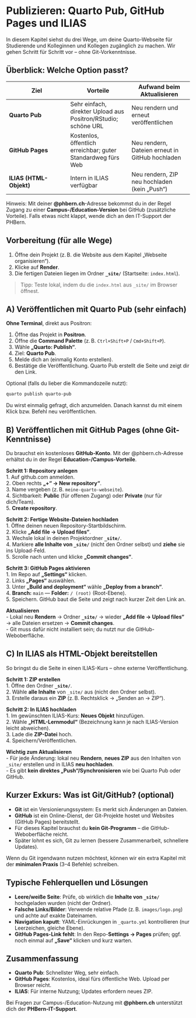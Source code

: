 # Publizieren: Quarto Pub, GitHub Pages und ILIAS

In diesem Kapitel siehst du drei Wege, um deine Quarto-Webseite für Studierende und Kolleginnen und Kollegen zugänglich zu machen. Wir gehen Schritt für Schritt vor – ohne Git-Vorkenntnisse.


## Überblick: Welche Option passt?

| Ziel | Vorteile | Aufwand beim Aktualisieren |
|---|---|---|
| **Quarto Pub** | Sehr einfach, direkter Upload aus Positron/RStudio; schöne URL | Neu rendern und erneut veröffentlichen |
| **GitHub Pages** | Kostenlos, öffentlich erreichbar; guter Standardweg fürs Web | Neu rendern, Dateien erneut in GitHub hochladen |
| **ILIAS (HTML-Objekt)** | Intern in ILIAS verfügbar | Neu rendern, ZIP neu hochladen (kein „Push“) |

Hinweis: Mit deiner **@phbern.ch**-Adresse bekommst du in der Regel Zugang zu einer **Campus-/Education-Version** bei GitHub (zusätzliche Vorteile). Falls etwas nicht klappt, wende dich an den IT-Support der PHBern.


## Vorbereitung (für alle Wege)

1. Öffne dein Projekt (z. B. die Website aus dem Kapitel „Webseite organisieren“).  
2. Klicke auf **Render**.  
3. Die fertigen Dateien liegen im Ordner **`_site/`** (Startseite: `index.html`).

> Tipp: Teste lokal, indem du die `index.html` aus `_site/` im Browser öffnest.


## A) Veröffentlichen mit Quarto Pub (sehr einfach)

**Ohne Terminal**, direkt aus Positron:

1. Öffne das Projekt in **Positron**.  
2. Öffne die **Command Palette** (z. B. `Ctrl+Shift+P` / `Cmd+Shift+P`).  
3. Wähle **„Quarto: Publish“**.  
4. Ziel: **Quarto Pub**.  
5. Melde dich an (einmalig Konto erstellen).  
6. Bestätige die Veröffentlichung. Quarto Pub erstellt die Seite und zeigt dir den Link.

Optional (falls du lieber die Kommandozeile nutzt):

```bash
quarto publish quarto-pub
```

Du wirst einmalig gefragt, dich anzumelden. Danach kannst du mit einem Klick bzw. Befehl neu veröffentlichen.


## B) Veröffentlichen mit GitHub Pages (ohne Git-Kenntnisse)

Du brauchst ein kostenloses **GitHub-Konto**. Mit der @phbern.ch-Adresse erhältst du in der Regel **Education-/Campus-Vorteile**.

**Schritt 1: Repository anlegen**  
1. Auf github.com anmelden.  
2. Oben rechts **„+“ → New repository“**.  
3. Name vergeben (z. B. `meine-quarto-webseite`).  
4. Sichtbarkeit: **Public** (für offenen Zugang) oder **Private** (nur für dich/Team).  
5. **Create repository**.

**Schritt 2: Fertige Website-Dateien hochladen**  
1. Öffne deinen neuen Repository-Startbildschirm.  
2. Klicke **„Add file → Upload files“**.  
3. Wechsle lokal in deinen Projektordner **`_site/`**.  
4. Markiere **alle Inhalte von `_site/`** (nicht den Ordner selbst) und **ziehe** sie ins Upload-Feld.  
5. Scrolle nach unten und klicke **„Commit changes“**.

**Schritt 3: GitHub Pages aktivieren**  
1. Im Repo auf **„Settings“** klicken.  
2. Links **„Pages“** auswählen.  
3. Unter **„Build and deployment“** wähle **„Deploy from a branch“**.  
4. **Branch:** `main` — **Folder:** `/ (root)` (Root-Ebene).  
5. Speichern. GitHub baut die Seite und zeigt nach kurzer Zeit den Link an.

**Aktualisieren**  
- Lokal neu **Rendern** → Ordner **`_site/`** → wieder **„Add file → Upload files“** → alle Dateien ersetzen → **Commit changes**.  
- Git muss dafür nicht installiert sein; du nutzt nur die GitHub-Weboberfläche.


## C) In ILIAS als HTML-Objekt bereitstellen

So bringst du die Seite in einen ILIAS-Kurs – ohne externe Veröffentlichung.

**Schritt 1: ZIP erstellen**  
1. Öffne den Ordner **`_site/`**.  
2. Wähle **alle Inhalte** von `_site/` aus (nicht den Ordner selbst).  
3. Erstelle daraus ein **ZIP** (z. B. Rechtsklick → „Senden an → ZIP“).

**Schritt 2: In ILIAS hochladen**  
1. Im gewünschten ILIAS-Kurs: **Neues Objekt** hinzufügen.  
2. Wähle **„HTML-Lernmodul“** (Bezeichnung kann je nach ILIAS-Version leicht abweichen).  
3. Lade die **ZIP-Datei** hoch.  
4. Speichern/Veröffentlichen.

**Wichtig zum Aktualisieren**  
- Für jede Änderung: lokal neu **Rendern**, **neues ZIP** aus den Inhalten von `_site/` erstellen und in ILIAS **neu hochladen**.  
- Es gibt **kein direktes „Push“/Synchronisieren** wie bei Quarto Pub oder GitHub.


## Kurzer Exkurs: Was ist Git/GitHub? (optional)

- **Git** ist ein Versionierungssystem: Es merkt sich Änderungen an Dateien.  
- **GitHub** ist ein Online-Dienst, der Git-Projekte hostet und Websites (GitHub Pages) bereitstellt.  
- Für dieses Kapitel brauchst du **kein Git-Programm** – die GitHub-Weboberfläche reicht.  
- Später lohnt es sich, Git zu lernen (bessere Zusammenarbeit, schnellere Updates).

Wenn du Git irgendwann nutzen möchtest, können wir ein extra Kapitel mit der **minimalen Praxis** (3–4 Befehle) schreiben.


## Typische Fehlerquellen und Lösungen

- **Leere/weiße Seite**: Prüfe, ob wirklich die **Inhalte von `_site/`** hochgeladen wurden (nicht der Ordner).  
- **Falsche Links/Bilder**: Verwende relative Pfade (z. B. `images/logo.png`) und achte auf exakte Dateinamen.  
- **Navigation kaputt**: YAML-Einrückungen in `_quarto.yml` kontrollieren (nur Leerzeichen, gleiche Ebene).  
- **GitHub Pages-Link fehlt**: In den Repo-**Settings → Pages** prüfen; ggf. noch einmal auf **„Save“** klicken und kurz warten.


## Zusammenfassung

- **Quarto Pub**: Schnellster Weg, sehr einfach.  
- **GitHub Pages**: Kostenlos, ideal fürs öffentliche Web. Upload per Browser reicht.  
- **ILIAS**: Für interne Nutzung; Updates erfordern neues ZIP.  

Bei Fragen zur Campus-/Education-Nutzung mit **@phbern.ch** unterstützt dich der **PHBern-IT-Support**.
